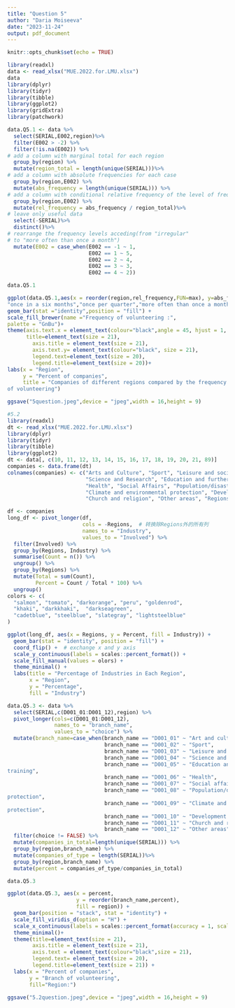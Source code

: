 ```yaml
---
title: "Question 5"
author: "Daria Moiseeva"
date: "2023-11-24"
output: pdf_document
---
```


```r
knitr::opts_chunk$set(echo = TRUE)

library(readxl)
data <- read_xlsx("MUE.2022.for.LMU.xlsx")
data
library(dplyr)
library(tidyr)
library(tibble)
library(ggplot2)
library(gridExtra)
library(patchwork)

```

```r

data.Q5.1 <- data %>%
  select(SERIAL,E002,region)%>%
  filter(E002 > -2) %>%
  filter(!is.na(E002)) %>%
# add a column with marginal total for each region 
  group_by(region) %>%
  mutate(region_total = length(unique(SERIAL)))%>%
# add a column with absolute frequencies for each case
  group_by(region,E002) %>%
  mutate(abs_frequency = length(unique(SERIAL))) %>%
# add a column with conditional relative frequency of the level of frequency of volunteering given the region of a company
  group_by(region,E002) %>%
  mutate(rel_frequency = abs_frequency / region_total)%>%
# leave only useful data
  select(-SERIAL)%>%
  distinct()%>%
# rearrange the frequency levels acceding(from "irregular" 
# to "more often than once a month")
  mutate(E002 = case_when(E002 == -1 ~ 1,
                          E002 == 1 ~ 5,
                          E002 == 2 ~ 4,
                          E002 == 3 ~ 3,
                          E002 == 4 ~ 2))

data.Q5.1

ggplot(data.Q5.1,aes(x = reorder(region,rel_frequency,FUN=max), y=abs_frequency, fill=factor(E002, levels=c(1,2,3,4,5),labels=c("irregular","once a year",
"once in a six months","once per quarter","more often than once a month")))) + 
geom_bar(stat ="identity",position = "fill") +
scale_fill_brewer(name ="Frequency of volunteering :",
palette = "GnBu")+
theme(axis.text.x = element_text(colour="black",angle = 45, hjust = 1, size = 13,face = "bold"),
      title=element_text(size = 21),
        axis.title = element_text(size = 21),
        axis.text.y= element_text(colour="black", size = 21),
        legend.text=element_text(size = 20),
        legend.title=element_text(size = 20))+
labs(x = "Region",
     y = "Percent of companies",
     title = "Companies of different regions compared by the frequency
of volunteering")

ggsave("5question.jpeg",device = "jpeg",width = 16,height = 9)

#5.2
library(readxl)
dt <- read_xlsx("MUE.2022.for.LMU.xlsx")
library(dplyr)
library(tidyr)
library(tibble)
library(ggplot2)
dt <- data[, c(10, 11, 12, 13, 14, 15, 16, 17, 18, 19, 20, 21, 89)]
companies <- data.frame(dt)
colnames(companies) <- c("Arts and Culture", "Sport", "Leisure and socializing",
                         "Science and Research", "Education and further training",
                         "Health", "Social Affairs", "Population/disaster protection",
                         "Climate and environmental protection", "Development cooperation",
                         "Church and religion", "Other areas", "Regions")

df <- companies
long_df <- pivot_longer(df, 
                        cols = -Regions,  # 转换除Regions外的所有列
                        names_to = "Industry", 
                        values_to = "Involved") %>%
  filter(Involved) %>%
  group_by(Regions, Industry) %>%
  summarise(Count = n()) %>%
  ungroup() %>%
  group_by(Regions) %>%
  mutate(Total = sum(Count),
         Percent = Count / Total * 100) %>%
  ungroup()
colors <- c(
  "salmon", "tomato", "darkorange", "peru", "goldenrod", 
  "khaki", "darkkhaki",  "darkseagreen", 
  "cadetblue", "steelblue", "slategray", "lightsteelblue"
)

ggplot(long_df, aes(x = Regions, y = Percent, fill = Industry)) +
  geom_bar(stat = "identity", position = "fill") +
  coord_flip() +  # exchange x and y axis
  scale_y_continuous(labels = scales::percent_format()) +
  scale_fill_manual(values = olors) + 
  theme_minimal() +
  labs(title = "Percentage of Industries in Each Region",
       x = "Region",
       y = "Percentage",
       fill = "Industry")
```


```r
data.Q5.3 <- data %>%
  select(SERIAL,c(D001_01:D001_12),region) %>%
  pivot_longer(cols=c(D001_01:D001_12),
               names_to = "branch_name",
               values_to = "choice") %>%
  mutate(branch_name=case_when(branch_name == "D001_01" ~ "Art and culture",
                               branch_name == "D001_02" ~ "Sport",
                               branch_name == "D001_03" ~ "Leisure and sociability",
                               branch_name == "D001_04" ~ "Science and research",
                               branch_name == "D001_05" ~ "Education and further
training",
                               branch_name == "D001_06" ~ "Health",
                               branch_name == "D001_07" ~ "Social affairs",
                               branch_name == "D001_08" ~ "Population/disaster
protection",
                               branch_name == "D001_09" ~ "Climate and environmental
protection",
                               branch_name == "D001_10" ~ "Development cooperation",
                               branch_name == "D001_11" ~ "Church and religion",
                               branch_name == "D001_12" ~ "Other areas")) %>%
  filter(choice != FALSE) %>%
  mutate(companies_in_total=length(unique(SERIAL))) %>%
  group_by(region,branch_name) %>%
  mutate(companies_of_type = length(SERIAL))%>%
  group_by(region,branch_name) %>%
  mutate(percent = companies_of_type/companies_in_total)

data.Q5.3

ggplot(data.Q5.3, aes(x = percent,
                      y = reorder(branch_name,percent),
                      fill = region)) +
  geom_bar(position = "stack", stat = "identity") +
  scale_fill_viridis_d(option = "H") +
  scale_x_continuous(labels = scales::percent_format(accuracy = 1, scale = 1))+
  theme_minimal()+
  theme(title=element_text(size = 21),
        axis.title = element_text(size = 21),
        axis.text = element_text(colour="black",size = 21),
        legend.text= element_text(size = 20),
        legend.title=element_text(size = 21)) +
  labs(x = "Percent of companies",
       y = "Branch of volunteering",
       fill="Region:")

ggsave("5.2question.jpeg",device = "jpeg",width = 16,height = 9)
```
